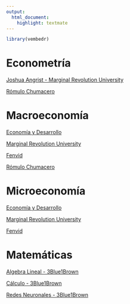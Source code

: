 ```yaml
---
output: 
  html_document:
    highlight: textmate
---
```


```r
library(vembedr)

```

# Econometría 

[Joshua Angrist - Marginal Revolution University](https://www.youtube.com/playlist?list=PL-uRhZ_p-BM5ovNRg-G6hDib27OCvcyW8)

[Rómulo Chumacero](https://www.youtube.com/playlist?list=PL09ENlvHqN-8jhVrnsgrfi_fyf4RygjgA)


# Macroeconomía

[Economía y Desarrollo](https://www.youtube.com/playlist?list=PLa1CmC-O00yYQ0WpzZ_y9H2w_MtxIcxR0)

[Marginal Revolution University](https://www.youtube.com/playlist?list=PL-uRhZ_p-BM52EbMG1NR1ZfG9tEvcxE4u)

[Fenvid](https://www.youtube.com/playlist?list=PLuWahU49hzjeSgihNzmv0IYroWjpouZyA)

[Rómulo Chumacero](https://www.youtube.com/playlist?list=PL09ENlvHqN-9DNDha4lgbh_NjpTrzHcQl)


# Microeconomía

[Economía y Desarrollo](https://www.youtube.com/playlist?list=PLa1CmC-O00ybeV_NBTPBuE63sTtqkpjaA)

[Marginal Revolution University](https://www.youtube.com/playlist?list=PL-uRhZ_p-BM4XnKSe3BJa23-XKJs_k4KY)

[Fenvid](https://www.youtube.com/playlist?list=PLuWahU49hzjdj1zWjScl_jVR_TDwgOhqt)


# Matemáticas

[Algebra Lineal - 3Blue1Brown](https://www.youtube.com/playlist?list=PLZHQObOWTQDPD3MizzM2xVFitgF8hE_ab)

[Cálculo - 3Blue1Brown](https://www.youtube.com/playlist?list=PLZHQObOWTQDMsr9K-rj53DwVRMYO3t5Yr)

[Redes Neuronales - 3Blue1Brown](https://www.youtube.com/channel/CSANnvayOd8Ay2scpk91AtpA16FvVqEg_zCZL32hs)


